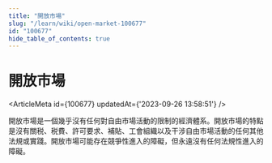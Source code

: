 ```yaml
---
title: "開放市場"
slug: "/learn/wiki/open-market-100677"
id: "100677"
hide_table_of_contents: true
---
```



# 開放市場

<ArticleMeta id={100677} updatedAt={'2023-09-26 13:58:51'} />
<div className='border-solid border-b border-t-0 my-4 border-[var(--ifm-color-gray-300)]' />

開放市場是一個幾乎沒有任何對自由市場活動的限制的經濟體系。開放市場的特點是沒有關税、税費、許可要求、補貼、工會組織以及干涉自由市場活動的任何其他法規或實踐。開放市場可能存在競爭性進入的障礙，但永遠沒有任何法規性進入的障礙。
